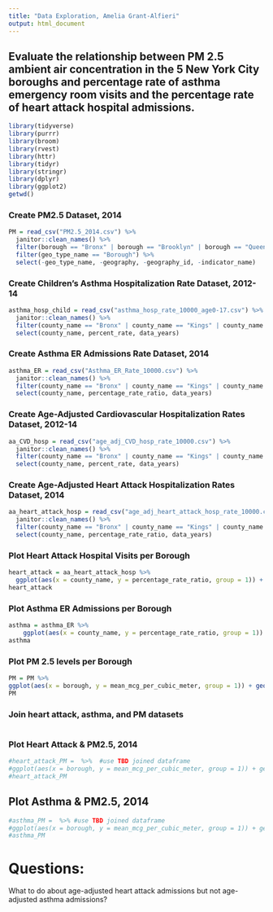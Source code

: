 ```yaml
---
title: "Data Exploration, Amelia Grant-Alfieri"
output: html_document
---
```


## Evaluate the relationship between PM 2.5 ambient air concentration in the 5 New York City boroughs and percentage rate of asthma emergency room visits and the percentage rate of heart attack hospital admissions. 

```r
library(tidyverse)
library(purrr)
library(broom)
library(rvest)
library(httr)
library(tidyr)
library(stringr)
library(dplyr)
library(ggplot2)
getwd()
```

### Create PM2.5 Dataset, 2014
```r
PM = read_csv("PM2.5_2014.csv") %>%
  janitor::clean_names() %>%
  filter(borough == "Bronx" | borough == "Brooklyn" | borough == "Queens" | borough == "Staten Island" | borough == "Manhattan") %>%
  filter(geo_type_name == "Borough") %>%
  select(-geo_type_name, -geography, -geography_id, -indicator_name)
```

### Create Children's Asthma Hospitalization Rate Dataset, 2012-14
```r
asthma_hosp_child = read_csv("asthma_hosp_rate_10000_age0-17.csv") %>%
  janitor::clean_names() %>%
  filter(county_name == "Bronx" | county_name == "Kings" | county_name == "Queens" | county_name == "Richmond" | county_name == "New York") %>%
  select(county_name, percent_rate, data_years)
```

### Create Asthma ER Admissions Rate Dataset, 2014
```r
asthma_ER = read_csv("Asthma_ER_Rate_10000.csv") %>%
  janitor::clean_names() %>%
  filter(county_name == "Bronx" | county_name == "Kings" | county_name == "Queens" | county_name == "Richmond" | county_name == "New York") %>%
  select(county_name, percentage_rate_ratio, data_years)
```

### Create Age-Adjusted Cardiovascular Hospitalization Rates Dataset, 2012-14
```r
aa_CVD_hosp = read_csv("age_adj_CVD_hosp_rate_10000.csv") %>%
  janitor::clean_names() %>%
  filter(county_name == "Bronx" | county_name == "Kings" | county_name == "Queens" | county_name == "Richmond" | county_name == "New York") %>%
  select(county_name, percent_rate, data_years)
```

### Create Age-Adjusted Heart Attack Hospitalization Rates Dataset, 2014
```r
aa_heart_attack_hosp = read_csv("age_adj_heart_attack_hosp_rate_10000.csv") %>%
  janitor::clean_names() %>%
  filter(county_name == "Bronx" | county_name == "Kings" | county_name == "Queens" | county_name == "Richmond" | county_name == "New York") %>%
  select(county_name, percentage_rate_ratio, data_years)
```

### Plot Heart Attack Hospital Visits per Borough
```r
heart_attack = aa_heart_attack_hosp %>%
  ggplot(aes(x = county_name, y = percentage_rate_ratio, group = 1)) + geom_histogram(stat = "identity")
heart_attack
```

### Plot Asthma ER Admissions per Borough
```r
asthma = asthma_ER %>%
    ggplot(aes(x = county_name, y = percentage_rate_ratio, group = 1)) + geom_histogram(stat = "identity") 
asthma 
```

### Plot PM 2.5 levels per Borough
```r
PM = PM %>%
ggplot(aes(x = borough, y = mean_mcg_per_cubic_meter, group = 1)) + geom_histogram(stat = "identity")
PM
```

### Join heart attack, asthma, and PM datasets
```r

```

### Plot Heart Attack & PM2.5, 2014
```r
#heart_attack_PM =  %>%  #use TBD joined dataframe
#ggplot(aes(x = borough, y = mean_mcg_per_cubic_meter, group = 1)) + geom_histogram(stat = "identity")
#heart_attack_PM
```

## Plot Asthma & PM2.5, 2014
```r
#asthma_PM =  %>% #use TBD joined dataframe
#ggplot(aes(x = borough, y = mean_mcg_per_cubic_meter, group = 1)) + geom_histogram(stat = "identity")
#asthma_PM
```

# Questions:

What to do about age-adjusted heart attack admissions but not age-adjusted asthma admissions?

